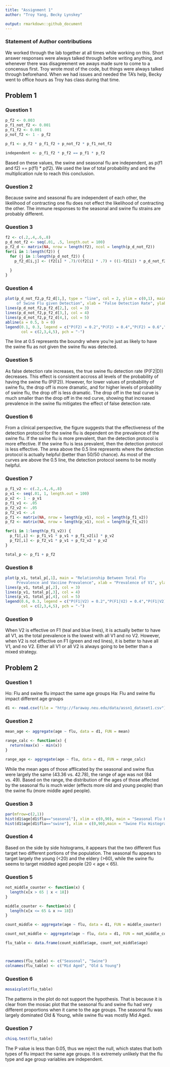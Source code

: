 ```yaml
---
title: "Assignment 1"
author: "Troy Yang, Becky Lynskey"

output: rmarkdown::github_document
---
```


### Statement of Author contributions
We worked through the lab together at all times while working on this. Short answer responses were always talked through before writing anything, and whenever there was disagreement we aways made sure to come to a concensus first. Troy wrote most of the code, but things were always talked through beforehand. When we had issues and needed the TA's help, Becky went to office hours as Troy has class during that time.  

Problem 1
---------
### Question 1

```r
p_f2 <- 0.003
p_f1_not_f2 <- 0.001
p_f1_f2 <- 0.001
p_not_f2 <- 1 - p_f2

p_f1 <- p_f2 * p_f1_f2 + p_not_f2 * p_f1_not_f2

independent <- p_f1_f2 * p_f2 == p_f1 * p_f2
```
Based on these values, the swine and seasonal flu are independent, as p(f1 and f2) == p(f1) * p(f2). We used the law of total probability and and the multiplication rule to reach this conclusion. 

### Question 2

Because swine and seasonal flu are independent of each other, the likelihood of contracting one flu does not effect the likelihood of contracting the other. The immune responses to the seasonal and swine flu strains are probably different.

### Question 3
```r
f2 <- c(.2,.4,.6,.8)
p_d_not_f2 <- seq(.01, .5, length.out = 100)
p_f2_d <- matrix(NA, nrow = length(f2), ncol = length(p_d_not_f2))
for(i in 1:length(f2)) {
  for (j in 1:length(p_d_not_f2)) {
    p_f2_d[i,j] <- (f2[i] * .7)/((f2[i] * .7) + ((1-f2[i]) * p_d_not_f2[j]))
    
  }
}

```

### Question 4
```r
plot(p_d_not_f2,p_f2_d[1,], type = "line", col = 2, ylim = c(0,1), main = "Relationship Between False detection rate and Probability 
     of Swine Flu given Detection", xlab = "False Detection Rate", ylab = "Probability Swine Flu Given Detection")
lines(p_d_not_f2,p_f2_d[2,], col = 3)
lines(p_d_not_f2,p_f2_d[3,], col = 4)
lines(p_d_not_f2,p_f2_d[4,], col = 5)
abline(a = 0.5, b = 0)
legend(0.1, 0.3, legend = c("P(F2) = 0.2","P(F2) = 0.4","P(F2) = 0.6","P(F2) = 0.8"),
       col = c(2,3,4,5), pch = "-")
```

The line at 0.5 represents the boundry where you're just as likely to have the swine flu as not given the swine flu was detected.

### Question 5

As false detection rate increases, the true swine flu detection rate (P(F2|D)) decreases. This effect is consistent accross all levels of the probability of having the swine flu (P(F2)). However, for lower values of probability of swine flu, the drop off is more dramatic, and for higher levels of probability of swine flu, the drop off is less dramatic. The drop off in the teal curve is much smaller than the drop off in the red curve, showing that increased prevalence in the swine flu mitigates the effect of false detection rate. 

### Question 6

From a clinical perspective, the figure suggests that the effectiveness of the detection protocol for the swine flu is dependent on the prevalence of the swine flu. If the swine flu is more prevalent, than the detection protocol is more effective. If the swine flu is less prevalent, then the detection protocol is less effective. The area above the 0.5 line represents where the detection protocol is actually helpful (better than 50/50 chance). As most of the curves are above the 0.5 line, the detection protocol seems to be mostly helpful. 

### Question 7

```r
p_f1_v2 <- c(.2,.4,.6,.8)
p_v1 <- seq(.01, 1, length.out = 100)
p_v2 <- 1 - p_v1
p_f1_v1 <- .05
p_f2_v2 <- .05
p_f2_v1 <- .4
p_f1 <- matrix(NA, nrow = length(p_v1), ncol = length(p_f1_v2))
p_f2 <- matrix(NA, nrow = length(p_v1), ncol = length(p_f1_v2))

for(i in 1:length(p_f1_v2)) {
  p_f1[,i] <- p_f1_v1 * p_v1 + p_f1_v2[i] * p_v2
  p_f2[,i] <- p_f2_v1 * p_v1 + p_f2_v2 * p_v2
}

total_p <- p_f1 + p_f2
```


### Question 8
```r
plot(p_v1, total_p[,1], main = "Relationship Between Total Flu 
     Prevalence and Vaccine Prevalence", xlab = "Prevalence of V1", ylab = "Total Flu Prevalence", ylim = c(0,1), col = 2, type = "line")
lines(p_v1, total_p[,2], col = 3)
lines(p_v1, total_p[,3], col = 4)
lines(p_v1, total_p[,4], col = 5)
legend(0.6, 0.3, legend = c("P(F1|V2) = 0.2","P(F1|V2) = 0.4","P(F1|V2) = 0.6","P(F1|V2) = 0.8"),
       col = c(2,3,4,5), pch = "-")

```

### Question 9

When V2 is effective on F1 (teal and blue lines), it is actually better to have all V1, as the total prevalence is the lowest  with all V1 and no V2. However, when V2 is not effective on F1 (green and red lines), it is better to have all V1, and no V2. Either all V1 or all V2 is always going to be better than a mixed strategy.  


Problem 2
---------
### Question 1

Ho: Flu and swine flu impact the same age groups
Ha: Flu and swine flu impact different age groups

```r
d1 <- read.csv(file = "http://faraway.neu.edu/data/assn1_dataset1.csv")
```

### Question 2

```r
mean_age <- aggregate(age ~ flu, data = d1, FUN = mean)

range_calc <- function(x) {
  return(max(x) - min(x))
}

range_age <- aggregate(age ~ flu, data = d1, FUN = range_calc)
```

While the mean ages of those afflicated by the seasonal and swine flus were largely the same (43.36 vs. 42.78), the range of age was not (84 vs. 49). Based on the range, the distribution of the ages of those affected by the seasonal flu is much wider (effects more old and young people) than the swine flu (more middle aged people).

### Question 3
```r
par(mfrow=c(2,1))
hist(d1$age[d1$flu=="seasonal"], xlim = c(0,90), main = "Seasonal Flu Histogram", ylab = "frequency", xlab = "age")
hist(d1$age[d1$flu=="swine"], xlim = c(0,90),main = "Swine Flu Histogram", ylab = "frequency", xlab = "age")
```

### Question 4
Based on the side by side histograms, it appears that the two different flus target two different portions of the population. The seasonal flu appears to target largely the young (<20) and the eldery (>60), while the swine flu seems to target middled aged people (20 < age < 65).

### Question 5

```r
not_middle_counter <- function(x) {
  length(x[x > 65 | x < 18])
}

middle_counter <- function(x) {
  length(x[x <= 65 & x >= 18])
}

count_middle <- aggregate(age ~ flu, data = d1, FUN = middle_counter)

count_not_middle <- aggregate(age ~ flu, data = d1, FUN = not_middle_counter)

flu_table <- data.frame(count_middle$age, count_not_middle$age)



rownames(flu_table) <- c("Seasonal", "Swine")
colnames(flu_table) <- c("Mid Aged", "Old & Young")


```

### Question 6
```r

mosaicplot(flu_table)
```
The patterns in the plot do not support the hypothesis. That is because it is clear from the mosiac plot that the seasonal flu and swine flu had very different proportions when it came to the age groups. The seasonal flu was largely dominated Old & Young, while swine flu was mostly Mid Aged.

### Question 7
```r
chisq.test(flu_table)
```
The P value is less than 0.05, thus we reject the null, which states that both types of flu impact the same age groups. It is extremely unlikely that the flu type and age group variables are independent. 













